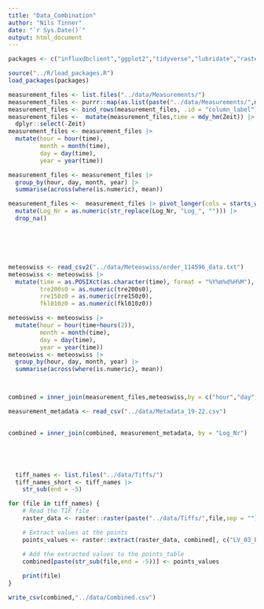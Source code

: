```yaml
---
title: "Data_Combination"
author: "Nils Tinner"
date: "`r Sys.Date()`"
output: html_document
---
```


```r
packages <- c("influxdbclient","ggplot2","tidyverse","lubridate","raster","dplyr","googledrive","caret","rgdal","keras")

source("../R/load_packages.R")
load_packages(packages)

```

```r
measurement_files <- list.files("../data/Measurements/")
measurement_files <- purrr::map(as.list(paste("../data/Measurements/",measurement_files,sep = "")),~read_csv(.))
measurement_files <- bind_rows(measurement_files, .id = "column_label")
measurement_files <-  mutate(measurement_files,time = mdy_hm(Zeit)) |>
  dplyr::select(-Zeit)
measurement_files <- measurement_files |>
  mutate(hour = hour(time),
         month = month(time),
         day = day(time),
         year = year(time))

measurement_files <- measurement_files |>
  group_by(hour, day, month, year) |>
  summarise(across(where(is.numeric), mean))

measurement_files <-  measurement_files |> pivot_longer(cols = starts_with("L"), names_to = "Log_Nr",values_to = "temperature") |>
  mutate(Log_Nr = as.numeric(str_replace(Log_Nr, "Log_", ""))) |>
  drop_na()







```

```r
meteoswiss <- read_csv2("../data/Meteoswiss/order_114596_data.txt")
meteoswiss <- meteoswiss |>
  mutate(time = as.POSIXct(as.character(time), format = "%Y%m%d%H%M"),
         tre200s0 = as.numeric(tre200s0),
         rre150z0 = as.numeric(rre150z0),
         fkl010z0 = as.numeric(fkl010z0))

meteoswiss <- meteoswiss |>
  mutate(hour = hour(time+hours(2)),
         month = month(time),
         day = day(time),
         year = year(time))
meteoswiss <- meteoswiss |>
  group_by(hour, day, month, year) |>
  summarise(across(where(is.numeric), mean))



combined = inner_join(measurement_files,meteoswiss,by = c("hour","day","month","year"))

```

```r
measurement_metadata <- read_csv("../data/Metadata_19-22.csv")
  

combined = inner_join(combined, measurement_metadata, by = "Log_Nr")






```

```r

  tiff_names <- list.files("../data/Tiffs/")
  tiff_names_short <- tiff_names |>
    str_sub(end = -5)

for (file in tiff_names) {
    # Read the TIF file
    raster_data <- raster::raster(paste("../data/Tiffs/",file,sep = ""))

    # Extract values at the points
    points_values <- raster::extract(raster_data, combined[, c("LV_03_E", "LV_03_N")])

    # Add the extracted values to the points_table
    combined[paste(str_sub(file,end = -5))] <- points_values
    
    print(file)
}

write_csv(combined,"../data/Combined.csv")


```
